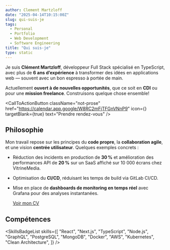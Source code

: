 ```yaml
---
author: Clement Martzloff
date: "2025-04-14T10:15:00Z"
slug: qui-suis-je
tags:
  - Personal
  - Portfolio
  - Web Development
  - Software Engineering
title: "Qui suis-je"
type: static
---
```


Je suis **Clément Martzloff**, développeur Full Stack spécialisé en TypeScript, avec plus de **6 ans d’expérience** à transformer des idées en applications web — souvent avec un bon espresso à portée de main.

Actuellement **ouvert à de nouvelles opportunités**, que ce soit en **CDI** ou pour une **mission freelance**. Construisons quelque chose ensemble!

<CallToActionButton
  className="not-prose"
  href="https://calendar.app.google/W8RC2mFjTFGnVNnP9"
  icon={<FaCalendar />}
  targetBlank={true}
  text="Prendre rendez-vous"
/>

## Philosophie

Mon travail repose sur les principes du **code propre**, la **collaboration agile**, et une vision **centrée utilisateur**. Quelques exemples concrets :

- Réduction des incidents en production de **30 %** et amélioration des performances API de **20 %** sur un SaaS affiché sur 10 000 écrans chez VitrineMedia.
- Optimisation du **CI/CD**, réduisant les temps de build via GitLab CI/CD.
- Mise en place de **dashboards de monitoring en temps réel** avec Grafana pour des analyses instantanées.

  <a href="/resume.pdf" target="_blank">
    Voir mon CV
  </a>

## Compétences

<SkillsBadgeList
  skills={[
    "React",
    "Next.js",
    "TypeScript",
    "Node.js",
    "GraphQL",
    "PostgreSQL",
    "MongoDB",
    "Docker",
    "AWS",
    "Kubernetes",
    "Clean Architecture",
  ]}
/>
